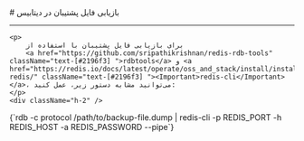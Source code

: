 

<Layout>
<Head>
<title>مستندات بازیابی فایل پشتیبان در Redis - لیارا</title>
<meta property="og:title" content="مستندات خدمات رایانش ابری لیارا" />
<meta property="og:description" content="مستندات تهیه فایل پشتیبان در دیتابیس Redis"  />
<meta property="og:image" content="https://files.liara.ir/liara/logos/liara-poster.jpg" />
</Head>
# بازیابی فایل پشتیبان در دیتابیس
<hr className="mb-2" />


    <p>
        برای بازیابی فایل پشتیبان با استفاده از
        <a href="https://github.com/sripathikrishnan/redis-rdb-tools" className="text-[#2196f3] ">rdbtools</a> و <a href="https://redis.io/docs/latest/operate/oss_and_stack/install/install-redis/" className="text-[#2196f3] "><Important>redis-cli</Important></a>، می‌توانید مشابه دستور زیر، عمل کنید:
    </p>    
    <div className="h-2" />
<div dir='ltr'>
    <Highlight className="bash">
        {`rdb -c protocol /path/to/backup-file.dump | redis-cli -p REDIS_PORT -h REDIS_HOST -a REDIS_PASSWORD --pipe`}
    </Highlight>
</div>
        <Asciinema id="restore-redis" />


</Layout>